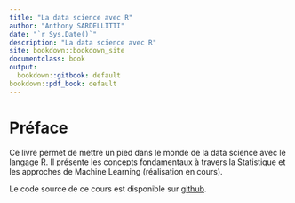 ```yaml
---
title: "La data science avec R"
author: "Anthony SARDELLITTI"
date: "`r Sys.Date()`"
description: "La data science avec R"
site: bookdown::bookdown_site
documentclass: book
output:
  bookdown::gitbook: default
bookdown::pdf_book: default
---
```


# Préface

Ce livre permet de mettre un pied dans le monde de la data science avec le langage R. Il présente les concepts fondamentaux à travers la Statistique et les approches de Machine Learning (réalisation en cours).

Le code source de ce cours est disponible sur [ github](https://github.com/AnthonySardellitti/datascience-r).